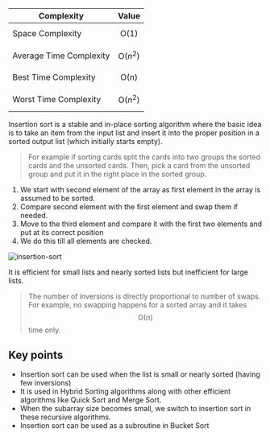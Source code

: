 | Complexity              | Value             |
| ----------------------- | ----------------- |
| Space Complexity        | $$\text{O}(1)$$   |
| Average Time Complexity | $$\text{O}(n^2)$$ |
| Best Time Complexity    | $$\text{O}(n)$$   |
| Worst Time Complexity   | $$\text{O}(n^2)$$ |

Insertion sort is a stable and in-place sorting algorithm where the basic idea is to take an item from the input list and insert it into the proper position in a sorted output list (which initially starts empty).

> For example if sorting cards split the cards into two groups the sorted cards and the unsorted cards. Then, pick a card from the unsorted group and put it in the right place in the sorted group.

1. We start with second element of the array as first element in the array is assumed to be sorted.
2. Compare second element with the first element and swap them if needed.
3. Move to the third element and compare it with the first two elements and put at its correct position
4. We do this till all elements are checked.

<img src="/images/sort/insertion-sort/IMG_0037.JPG" alt="insertion-sort" />

It is efficient for small lists and nearly sorted lists but inefficient for large lists.

> The number of inversions is directly proportional to number of swaps. For example, no swapping happens for a sorted array and it takes $$\text{O}(n)$$ time only.

## Key points

- Insertion sort can be used when the list is small or nearly sorted (having few inversions)
- It is used in Hybrid Sorting algorithms along with other efficient algorithms like Quick Sort and Merge Sort.
- When the subarray size becomes small, we switch to insertion sort in these recursive algorithms.
- Insertion sort can be used as a subroutine in Bucket Sort
